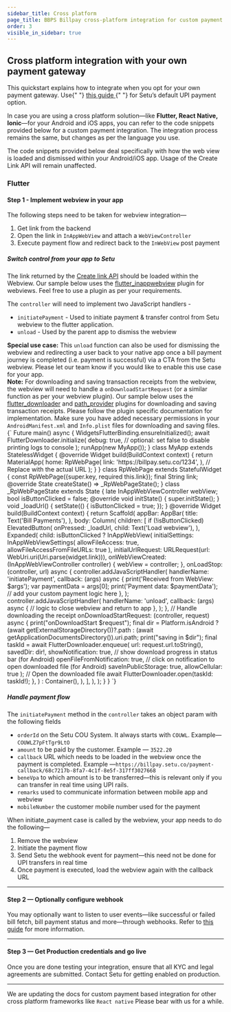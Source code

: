 ```yaml
---
sidebar_title: Cross platform
page_title: BBPS Billpay cross-platform integration for custom payment
order: 3
visible_in_sidebar: true
---
```


## Cross platform integration with your own payment gateway

<Callout type="tip">
    This quickstart explains how to integrate when you opt for your own payment
    gateway. Use{" "}
    <a href="/payments/billpay/quickstart/cross-platforn" target="_blank">
        this guide
    </a>{" "}
    for Setu’s default UPI payment option.
</Callout>

<br />

In case you are using a cross platform solution—like **Flutter, React Native, Ionic**—for your Android and iOS apps, you can refer to the code snippets provided below for a custom payment integration. The integration process remains the same, but changes as per the language you use.

The code snippets provided below deal specifically with how the web view is loaded and dismissed within your Android/iOS app. Usage of the Create Link API will remain unaffected.

### Flutter

#### Step 1 - Implement webview in your app

The following steps need to be taken for webview integration—

1. Get link from the backend
2. Open the link in `InAppWebView` and attach a `WebViewController`
3. Execute payment flow and redirect back to the `InWebView` post payment

##### Switch control from your app to Setu

The link returned by the <a href="/payments/billpay/api-reference/white-label#/category~Link_Generation/operation~EtherealLinkRequest" target="_blank">Create link API</a> should be loaded within the Webview. Our sample below uses the [flutter_inappwebview](https://pub.dev/packages/flutter_inappwebview) plugin for webviews. Feel free to use a plugin as per your requirements.

The `controller` will need to implement two JavaScript handlers - 

- `initiatePayment` - Used to initiate payment & transfer control from Setu webview to the flutter application.
- `unload` - Used by the parent app to dismiss the webview

<Callout type="tip">
    <b>Special use case:</b> This <code>unload</code> function can also be used for dismissing the webview and redirecting a user back to your native app once a bill payment journey is completed (i.e. payment is successful) via a CTA from the Setu webview. Please let our team know if you would like to enable this use case for your app.
</Callout>
<br />

<Callout type="warning">
 <b>Note:</b> For downloading and saving transaction receipts from the webview, the webview will need to handle a <code>onDownloadStartRequest</code> (or a similar function as per your webview plugin). Our sample below uses the <a href="https://pub.dev/packages/flutter_downloader">flutter_downloader</a> and <a href="https://pub.dev/packages/path_provider">path_provider</a> plugins for downloading and saving transaction receipts. Please follow the plugin specific documentation for implementation. Make sure you have added necessary permissions in your <code>AndroidManifest.xml</code> and <code>Info.plist</code> files for downloading and saving files.
</Callout>
<br />

<CodeBlockWithCopy language="java">
{`
    Future main() async {
        WidgetsFlutterBinding.ensureInitialized();
        await FlutterDownloader.initialize(
            debug: true, // optional: set false to disable printing logs to console
        );
        runApp(new MyApp());
    }
    class MyApp extends StatelessWidget {
        @override
        Widget build(BuildContext context) {
            return MaterialApp(
                home: RpWebPage(
                    link: 'https://billpay.setu.co/1234',
                ), // Replace with the actual URL
            );
        }
    }
    class RpWebPage extends StatefulWidget {
        const RpWebPage({super.key, required this.link});
        final String link;
        @override
        State<RpWebPage> createState() => _RpWebPageState();
    }
    class _RpWebPageState extends State<RpWebPage> {
        late InAppWebViewController webView;
        bool isButtonClicked = false;
        @override
        void initState() {
            super.initState();
        }
        void _loadUrl() {
            setState(() {
                isButtonClicked = true;
            });
        }
        @override
        Widget build(BuildContext context) {
            return Scaffold(
                appBar: AppBar(
                    title: Text('Bill Payments'),
                ),
                body: Column(
                    children: [
                    if (!isButtonClicked)
                        ElevatedButton(
                            onPressed: _loadUrl,
                            child: Text('Load webview'),
                        ),
                    Expanded(
                        child: isButtonClicked
                            ? InAppWebView(
                                initialSettings: InAppWebViewSettings(
                                    allowFileAccess: true,
                                    allowFileAccessFromFileURLs: true
                                ),
                                initialUrlRequest: URLRequest(url: WebUri.uri(Uri.parse(widget.link))),
                                onWebViewCreated: (InAppWebViewController controller) {
                                    webView = controller;
                                },
                                onLoadStop: (controller, url) async {
                                    controller.addJavaScriptHandler(
                                        handlerName: 'initiatePayment',
                                        callback: (args) async {
                                            print('Received from WebView: $args');
                                            var paymentData = args[0];
                                            print('Payment data: $paymentData');
                                            // add your custom payment logic here
                                        },
                                    );
                                    controller.addJavaScriptHandler(
                                        handlerName: 'unload',
                                        callback: (args) async {
                                            // logic to close webview and return to app
                                        },
                                    );
                                },
                                // Handle downloading the receipt
                                onDownloadStartRequest: (controller, request) async {
                                    print("onDownloadStart $request");
                                    final dir = Platform.isAndroid
                                        ? (await getExternalStorageDirectory())?.path
                                        : (await getApplicationDocumentsDirectory()).uri.path;
                                    print("saving in $dir");
                                    final taskId = await FlutterDownloader.enqueue(
                                        url: request.url.toString(),
                                        savedDir: dir!,
                                        showNotification: true, // show download progress in status bar (for Android)
                                        openFileFromNotification: true, // click on notification to open downloaded file (for Android)
                                        saveInPublicStorage: true,
                                        allowCellular: true
                                    );
                                    // Open the downloaded file
                                    await FlutterDownloader.open(taskId: taskId!);
                                },
                            )
                            : Container(),
                        ),
                    ],
                ),
            );
        }
    }
`}
</CodeBlockWithCopy>

##### Handle payment flow

The `initiatePayment` method in the `controller` takes an object param with the following fields

- `orderId` on the Setu COU System. It always starts with `COUWL`. Example— `COUWLZ7pFtTgr9LtO`
- `amount` to be paid by the customer. Example — `3522.20`
- `callback` URL which needs to be loaded in the webview once the payment is completed. Example —`https://billpay.setu.co/payment-callback/68c7217b-8fa7-4c1f-8e5f-317ff3027668`
- `beneVpa` to which amount is to be transferred—this is relevant only if you can transfer in real time using UPI rails.
- `remarks` used to communicate information between mobile app and webview
- `mobileNumber` the customer mobile number used for the payment

When initiate_payment case is called by the webview, your app needs to do the following—

1. Remove the webview
2. Initiate the payment flow
3. Send Setu the webhook event for payment—this need not be done for UPI transfers in real time
4. Once payment is executed, load the webview again with the callback URL

<hr class="primary" />

#### Step 2 — Optionally configure webhook

You may optionally want to listen to user events—like successful or failed bill fetch, bill payment status and more—through webhooks. Refer to <a href="/payments/billpay/user-events" target="_blank">this guide</a> for more information.

<hr class="primary" />

#### Step 3 — Get Production credentials and go live

Once you are done testing your integration, ensure that all KYC and legal agreements are submitted. Contact Setu for getting enabled on production.

<hr class="primary" />

<Callout type="tip">
  We are updating the docs for custom payment based integration for other cross platform frameworks like <code>React native</code> Please bear with us for a while.
</Callout>

<WasPageHelpful />